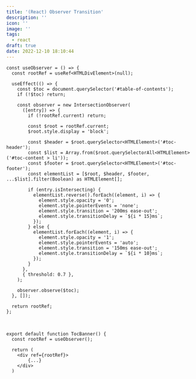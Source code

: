 ```yaml
---
title: '(React) Observer Transition'
description: ''
icon: ''
image: ''
tags:
  - react
draft: true
date: 2022-12-10 18:10:44
---
```


```tsx
const useObserver = () => {
  const rootRef = useRef<HTMLDivElement>(null);

  useEffect(() => {
    const $toc = document.querySelector('#table-of-contents');
    if (!$toc) return;

    const observer = new IntersectionObserver(
      ([entry]) => {
        if (!rootRef.current) return;

        const $root = rootRef.current;
        $root.style.display = 'block';

        const $header = $root.querySelector<HTMLElement>('#toc-header');
        const $list = Array.from($root.querySelectorAll<HTMLElement>('#toc-content > li'));
        const $footer = $root.querySelector<HTMLElement>('#toc-footer');
        const elementList = [$root, $header, $footer, ...$list].filter(Boolean) as HTMLElement[];

        if (entry.isIntersecting) {
          elementList.reverse().forEach((element, i) => {
            element.style.opacity = '0';
            element.style.pointerEvents = 'none';
            element.style.transition = '200ms ease-out';
            element.style.transitionDelay = `${i * 15}ms`;
          });
        } else {
          elementList.forEach((element, i) => {
            element.style.opacity = '1';
            element.style.pointerEvents = 'auto';
            element.style.transition = '150ms ease-out';
            element.style.transitionDelay = `${i * 10}ms`;
          });
        }
      },
      { threshold: 0.7 },
    );

    observer.observe($toc);
  }, []);

  return rootRef;
};
```

<br />

```tsx
export default function TocBanner() {
  const rootRef = useObserver();

  return (
    <div ref={rootRef}>
        {...}
    </div>
  )
```

